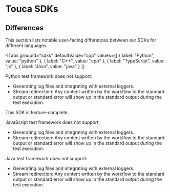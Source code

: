 
# Touca SDKs

<DocCardList items={useCurrentSidebarCategory().items} />

## Differences

This section lists notable user-facing differences between our SDKs for
different languages.

<Tabs
  groupId="sdks"
  defaultValue="cpp"
  values={[
    { label: "Python", value: "python" },
    { label: "C++", value: "cpp" },
    { label: "TypeScript", value: "js" },
    { label: "Java", value: "java" }
  ]}
>
<TabItem value="python">

Python test framework does not support:

- Generating log files and integrating with external loggers.
- Stream redirection: Any content written by the workflow to the standard output
  or standard error will show up in the standard output during the test
  execution.

</TabItem>
<TabItem value="cpp">

This SDK is feature-complete.

</TabItem>
<TabItem value="js">

JavaScript test framework does not support:

- Generating log files and integrating with external loggers.
- Stream redirection: Any content written by the workflow to the standard output
  or standard error will show up in the standard output during the test
  execution.

</TabItem>
<TabItem value="java">

Java test framework does not support:

- Generating log files and integrating with external loggers.
- Stream redirection: Any content written by the workflow to the standard output
  or standard error will show up in the standard output during the test
  execution.

</TabItem>
</Tabs>
